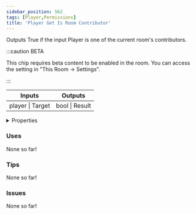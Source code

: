 ```yaml
---
sidebar_position: 562
tags: [Player,Permissions]
title: 'Player Get Is Room Contributor'
---
```


Outputs True if the input Player is one of the current room's contributors.

:::caution BETA

This chip requires beta content to be enabled in the room. You can access the setting in "This Room -> Settings".

:::

<IChip uuid="7ff6c70e-d2df-4a57-980f-7bc8036e6e5d"/>

<table><thead><tr><th>Inputs</th><th>Outputs</th></tr></thead><tbody><tr><td>player | Target</td><td>bool | Result</td></tr></tbody></table>

<details>
  <summary>Properties</summary>
  <div>
    <div>
    <table>
      <tbody>
        <tr>
          <td>Is beta required?</td>
          <td>Yes</td>
        </tr>
        <tr>
          <td>Is chip a trolling risk?</td>
          <td>No</td>
        </tr>
        <tr>
          <td>Is chip a role assignment risk?</td>
          <td>No</td>
        </tr>
        <tr>
          <td>Chip UUID</td>
          <td>7ff6c70e-d2df-4a57-980f-7bc8036e6e5d</td>
        </tr>
        <tr>
          <td>Room availability</td>
          <td>Available everywhere</td>
        </tr>
      </tbody>
    </table>
    </div>
  </div>
</details>

### Uses

None so far!

### Tips

None so far!

### Issues

None so far!